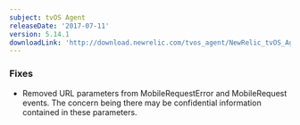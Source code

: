 ```yaml
---
subject: tvOS Agent
releaseDate: '2017-07-11'
version: 5.14.1
downloadLink: 'http://download.newrelic.com/tvos_agent/NewRelic_tvOS_Agent_5.14.1.zip'
---
```


### Fixes

* Removed URL parameters from MobileRequestError and MobileRequest events. The concern being there may be confidential information contained in these parameters.
